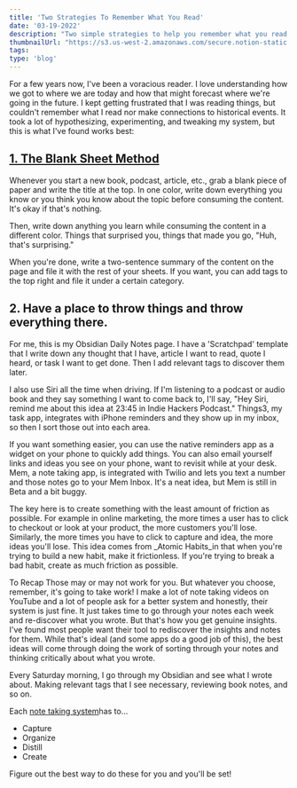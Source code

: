 ```yaml
---
title: 'Two Strategies To Remember What You Read'
date: '03-19-2022'
description: "Two simple strategies to help you remember what you read an actually learn."
thumbnailUrl: "https://s3.us-west-2.amazonaws.com/secure.notion-static.com/3862b479-b61b-466e-80ee-541fbee8b5dd/milad-fakurian-58Z17lnVS4U-unsplash.jpeg?X-Amz-Algorithm=AWS4-HMAC-SHA256&X-Amz-Content-Sha256=UNSIGNED-PAYLOAD&X-Amz-Credential=AKIAT73L2G45EIPT3X45%2F20220319%2Fus-west-2%2Fs3%2Faws4_request&X-Amz-Date=20220319T143141Z&X-Amz-Expires=86400&X-Amz-Signature=83de781a14342ea47c94fe2962527843bfe74e6644e973a4f857cde4d47a4f36&X-Amz-SignedHeaders=host&response-content-disposition=filename%20%3D%22milad-fakurian-58Z17lnVS4U-unsplash.jpeg%22&x-id=GetObject"
tags: 
type: 'blog'
---
```


For a few years now, I've been a voracious reader. I love understanding how we got to where we are today and how that might forecast where we're going in the future. I kept getting frustrated that I was reading things, but couldn't remember what I read nor make connections to historical events. It took a lot of hypothesizing, experimenting, and tweaking my system, but this is what I've found works best:

## [1. The Blank Sheet Method](https://fs.blog/reading/)

Whenever you start a new book, podcast, article, etc., grab a blank piece of paper and write the title at the top. In one color, write down everything you know or you think you know about the topic before consuming the content. It's okay if that's nothing.

Then, write down anything you learn while consuming the content in a different color. Things that surprised you, things that made you go, "Huh, that's surprising."

When you're done, write a two-sentence summary of the content on the page and file it with the rest of your sheets. If you want, you can add tags to the top right and file it under a certain category.

## 2. Have a place to throw things and throw everything there.

For me, this is my Obsidian Daily Notes page. I have a 'Scratchpad' template that I write down any thought that I have, article I want to read, quote I heard, or task I want to get done. Then I add relevant tags to discover them later.

I also use Siri all the time when driving. If I'm listening to a podcast or audio book and they say something I want to come back to, I'll say, "Hey Siri, remind me about this idea at 23:45 in Indie Hackers Podcast." Things3, my task app, integrates with iPhone reminders and they show up in my inbox, so then I sort those out into each area.

If you want something easier, you can use the native reminders app as a widget on your phone to quickly add things. You can also email yourself links and ideas you see on your phone, want to revisit while at your desk. Mem, a note taking app, is integrated with Twilio and lets you text a number and those notes go to your Mem Inbox. It's a neat idea, but Mem is still in Beta and a bit buggy.

The key here is to create something with the least amount of friction as possible. For example in online marketing, the more times a user has to click to checkout or look at your product, the more customers you'll lose. Similarly, the more times you have to click to capture and idea, the more ideas you'll lose. This idea comes from _Atomic Habits_in that when you're trying to build a new habit, make it frictionless. If you're trying to break a bad habit, create as much friction as possible.

To Recap
Those may or may not work for you. But whatever you choose, remember, it's going to take work! I make a lot of note taking videos on YouTube and a lot of people ask for a better system and honestly, their system is just fine. It just takes time to go through your notes each week and re-discover what you wrote. But that's how you get genuine insights. I've found most people want their tool to rediscover the insights and notes for them. While that's ideal (and some apps do a good job of this), the best ideas will come through doing the work of sorting through your notes and thinking critically about what you wrote.

Every Saturday morning, I go through my Obsidian and see what I wrote about. Making relevant tags that I see necessary, reviewing book notes, and so on.

Each [note taking system](https://fortelabs.co/blog/how-to-take-smart-notes/)has to...
- Capture
- Organize
- Distill
- Create

Figure out the best way to do these for you and you'll be set!